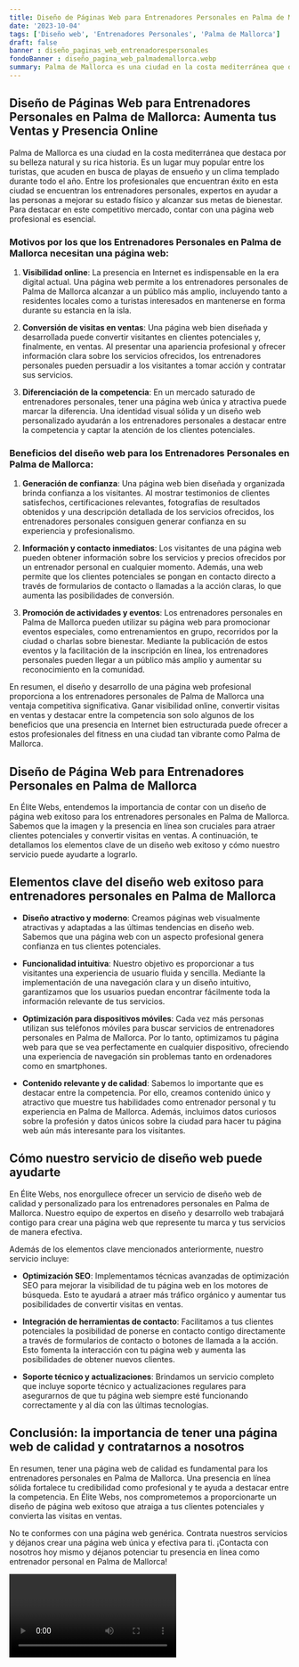 ```yaml
---
title: Diseño de Páginas Web para Entrenadores Personales en Palma de Mallorca
date: '2023-10-04'
tags: ['Diseño web', 'Entrenadores Personales', 'Palma de Mallorca']
draft: false
banner : diseño_paginas_web_entrenadorespersonales
fondoBanner : diseño_pagina_web_palmademallorca.webp
summary: Palma de Mallorca es una ciudad en la costa mediterránea que destaca por su belleza natural y su rica historia. Es un lugar muy popular entre los turistas, que acuden en busca de playas de ensueño y un clima templado durante todo el año. Entre los profesionales que encuentran éxito en esta ciudad se encuentran los entrenadores personales, expertos en ayudar a las personas a mejorar su estado físico y alcanzar sus metas de bienestar. Para destacar en este competitivo mercado, contar con una página web profesional es esencial.
---
```


## Diseño de Páginas Web para Entrenadores Personales en Palma de Mallorca: Aumenta tus Ventas y Presencia Online

Palma de Mallorca es una ciudad en la costa mediterránea que destaca por su belleza natural y su rica historia. Es un lugar muy popular entre los turistas, que acuden en busca de playas de ensueño y un clima templado durante todo el año. Entre los profesionales que encuentran éxito en esta ciudad se encuentran los entrenadores personales, expertos en ayudar a las personas a mejorar su estado físico y alcanzar sus metas de bienestar. Para destacar en este competitivo mercado, contar con una página web profesional es esencial.

### Motivos por los que los Entrenadores Personales en Palma de Mallorca necesitan una página web:

1. **Visibilidad online**: La presencia en Internet es indispensable en la era digital actual. Una página web permite a los entrenadores personales de Palma de Mallorca alcanzar a un público más amplio, incluyendo tanto a residentes locales como a turistas interesados en mantenerse en forma durante su estancia en la isla.

2. **Conversión de visitas en ventas**: Una página web bien diseñada y desarrollada puede convertir visitantes en clientes potenciales y, finalmente, en ventas. Al presentar una apariencia profesional y ofrecer información clara sobre los servicios ofrecidos, los entrenadores personales pueden persuadir a los visitantes a tomar acción y contratar sus servicios.

3. **Diferenciación de la competencia**: En un mercado saturado de entrenadores personales, tener una página web única y atractiva puede marcar la diferencia. Una identidad visual sólida y un diseño web personalizado ayudarán a los entrenadores personales a destacar entre la competencia y captar la atención de los clientes potenciales.

### Beneficios del diseño web para los Entrenadores Personales en Palma de Mallorca:

1. **Generación de confianza**: Una página web bien diseñada y organizada brinda confianza a los visitantes. Al mostrar testimonios de clientes satisfechos, certificaciones relevantes, fotografías de resultados obtenidos y una descripción detallada de los servicios ofrecidos, los entrenadores personales consiguen generar confianza en su experiencia y profesionalismo.

2. **Información y contacto inmediatos**: Los visitantes de una página web pueden obtener información sobre los servicios y precios ofrecidos por un entrenador personal en cualquier momento. Además, una web permite que los clientes potenciales se pongan en contacto directo a través de formularios de contacto o llamadas a la acción claras, lo que aumenta las posibilidades de conversión.

3. **Promoción de actividades y eventos**: Los entrenadores personales en Palma de Mallorca pueden utilizar su página web para promocionar eventos especiales, como entrenamientos en grupo, recorridos por la ciudad o charlas sobre bienestar. Mediante la publicación de estos eventos y la facilitación de la inscripción en línea, los entrenadores personales pueden llegar a un público más amplio y aumentar su reconocimiento en la comunidad.

En resumen, el diseño y desarrollo de una página web profesional proporciona a los entrenadores personales de Palma de Mallorca una ventaja competitiva significativa. Ganar visibilidad online, convertir visitas en ventas y destacar entre la competencia son solo algunos de los beneficios que una presencia en Internet bien estructurada puede ofrecer a estos profesionales del fitness en una ciudad tan vibrante como Palma de Mallorca.

<GifSeo />

<Cta />

## Diseño de Página Web para Entrenadores Personales en Palma de Mallorca

En Élite Webs, entendemos la importancia de contar con un diseño de página web exitoso para los entrenadores personales en Palma de Mallorca. Sabemos que la imagen y la presencia en línea son cruciales para atraer clientes potenciales y convertir visitas en ventas. A continuación, te detallamos los elementos clave de un diseño web exitoso y cómo nuestro servicio puede ayudarte a lograrlo.

## Elementos clave del diseño web exitoso para entrenadores personales en Palma de Mallorca

- **Diseño atractivo y moderno**: Creamos páginas web visualmente atractivas y adaptadas a las últimas tendencias en diseño web. Sabemos que una página web con un aspecto profesional genera confianza en tus clientes potenciales.

- **Funcionalidad intuitiva**: Nuestro objetivo es proporcionar a tus visitantes una experiencia de usuario fluida y sencilla. Mediante la implementación de una navegación clara y un diseño intuitivo, garantizamos que los usuarios puedan encontrar fácilmente toda la información relevante de tus servicios.

- **Optimización para dispositivos móviles**: Cada vez más personas utilizan sus teléfonos móviles para buscar servicios de entrenadores personales en Palma de Mallorca. Por lo tanto, optimizamos tu página web para que se vea perfectamente en cualquier dispositivo, ofreciendo una experiencia de navegación sin problemas tanto en ordenadores como en smartphones.

- **Contenido relevante y de calidad**: Sabemos lo importante que es destacar entre la competencia. Por ello, creamos contenido único y atractivo que muestre tus habilidades como entrenador personal y tu experiencia en Palma de Mallorca. Además, incluimos datos curiosos sobre la profesión y datos únicos sobre la ciudad para hacer tu página web aún más interesante para los visitantes.

## Cómo nuestro servicio de diseño web puede ayudarte

En Élite Webs, nos enorgullece ofrecer un servicio de diseño web de calidad y personalizado para los entrenadores personales en Palma de Mallorca. Nuestro equipo de expertos en diseño y desarrollo web trabajará contigo para crear una página web que represente tu marca y tus servicios de manera efectiva.

Además de los elementos clave mencionados anteriormente, nuestro servicio incluye:

- **Optimización SEO**: Implementamos técnicas avanzadas de optimización SEO para mejorar la visibilidad de tu página web en los motores de búsqueda. Esto te ayudará a atraer más tráfico orgánico y aumentar tus posibilidades de convertir visitas en ventas.

- **Integración de herramientas de contacto**: Facilitamos a tus clientes potenciales la posibilidad de ponerse en contacto contigo directamente a través de formularios de contacto o botones de llamada a la acción. Esto fomenta la interacción con tu página web y aumenta las posibilidades de obtener nuevos clientes.

- **Soporte técnico y actualizaciones**: Brindamos un servicio completo que incluye soporte técnico y actualizaciones regulares para asegurarnos de que tu página web siempre esté funcionando correctamente y al día con las últimas tecnologías.

## Conclusión: la importancia de tener una página web de calidad y contratarnos a nosotros

En resumen, tener una página web de calidad es fundamental para los entrenadores personales en Palma de Mallorca. Una presencia en línea sólida fortalece tu credibilidad como profesional y te ayuda a destacar entre la competencia. En Élite Webs, nos comprometemos a proporcionarte un diseño de página web exitoso que atraiga a tus clientes potenciales y convierta las visitas en ventas.

No te conformes con una página web genérica. Contrata nuestros servicios y déjanos crear una página web única y efectiva para ti. ¡Contacta con nosotros hoy mismo y déjanos potenciar tu presencia en línea como entrenador personal en Palma de Mallorca!

<Video />

<CtaBot job='Entrenadores Personales' city='Palma de Mallorca'/>

<Gmaps query='Palma de Mallorca+españa+maps' />